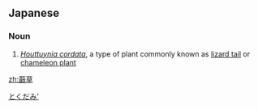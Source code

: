 ==Japanese==
{{ja-kanjitab|蕺|草}}

===Noun===
{{ja-noun|どくだみ|ドクダミ}}
# ''[[Houttuynia cordata]]'', a type of plant commonly known as [[lizard tail]] or [[chameleon plant]]

{{wikispecies|Houttuynia cordata}}

[[Category:ja:Plants|とくだみ']]

[[zh:蕺草]]